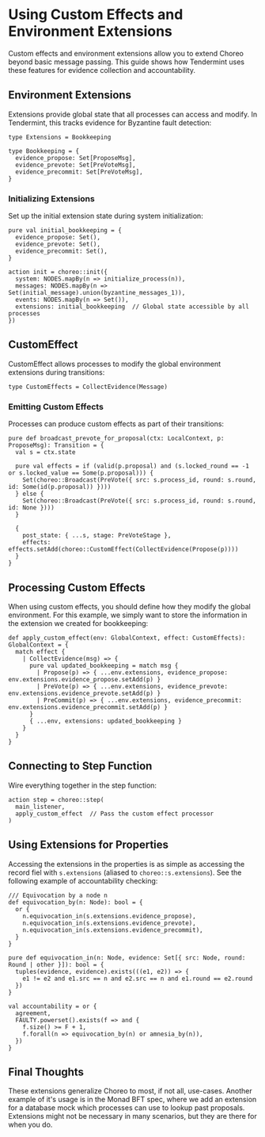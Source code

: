# Using Custom Effects and Environment Extensions

Custom effects and environment extensions allow you to extend Choreo beyond basic message passing. This guide shows how Tendermint uses these features for evidence collection and accountability.

## Environment Extensions

Extensions provide global state that all processes can access and modify. In Tendermint, this tracks evidence for Byzantine fault detection:

```quint
type Extensions = Bookkeeping

type Bookkeeping = {
  evidence_propose: Set[ProposeMsg],
  evidence_prevote: Set[PreVoteMsg],
  evidence_precommit: Set[PreVoteMsg],
}
```

### Initializing Extensions

Set up the initial extension state during system initialization:

```quint
pure val initial_bookkeeping = {
  evidence_propose: Set(),
  evidence_prevote: Set(),
  evidence_precommit: Set(),
}

action init = choreo::init({
  system: NODES.mapBy(n => initialize_process(n)),
  messages: NODES.mapBy(n => Set(initial_message).union(byzantine_messages_1)),
  events: NODES.mapBy(n => Set()),
  extensions: initial_bookkeeping  // Global state accessible by all processes
})
```

## CustomEffect

CustomEffect allows processes to modify the global environment extensions during transitions:

```quint
type CustomEffects = CollectEvidence(Message)
```

### Emitting Custom Effects

Processes can produce custom effects as part of their transitions:

```quint /choreo::CustomEffect(CollectEvidence(Propose(p)))/
pure def broadcast_prevote_for_proposal(ctx: LocalContext, p: ProposeMsg): Transition = {
  val s = ctx.state

  pure val effects = if (valid(p.proposal) and (s.locked_round == -1 or s.locked_value == Some(p.proposal))) {
    Set(choreo::Broadcast(PreVote({ src: s.process_id, round: s.round, id: Some(id(p.proposal)) })))
  } else {
    Set(choreo::Broadcast(PreVote({ src: s.process_id, round: s.round, id: None })))
  }

  {
    post_state: { ...s, stage: PreVoteStage },
    effects: effects.setAdd(choreo::CustomEffect(CollectEvidence(Propose(p))))
  }
}
```

## Processing Custom Effects

When using custom effects, you should define how they modify the global environment. For this example, we simply want to store the information in the extension we created for bookkeeping:

```quint
def apply_custom_effect(env: GlobalContext, effect: CustomEffects): GlobalContext = {
  match effect {
    | CollectEvidence(msg) => {
      pure val updated_bookkeeping = match msg {
        | Propose(p) => { ...env.extensions, evidence_propose: env.extensions.evidence_propose.setAdd(p) }
        | PreVote(p) => { ...env.extensions, evidence_prevote: env.extensions.evidence_prevote.setAdd(p) }
        | PreCommit(p) => { ...env.extensions, evidence_precommit: env.extensions.evidence_precommit.setAdd(p) }
      }
      { ...env, extensions: updated_bookkeeping }
    }
  }
}
```

## Connecting to Step Function

Wire everything together in the step function:

```quint
action step = choreo::step(
  main_listener,
  apply_custom_effect  // Pass the custom effect processor
)
```

## Using Extensions for Properties

Accessing the extensions in the properties is as simple as accessing the record fiel with `s.extensions` (aliased to `choreo::s.extensions`). See the following example of accountability checking:

```quint
/// Equivocation by a node n
def equivocation_by(n: Node): bool = {
  or {
    n.equivocation_in(s.extensions.evidence_propose),
    n.equivocation_in(s.extensions.evidence_prevote),
    n.equivocation_in(s.extensions.evidence_precommit),
  }
}

pure def equivocation_in(n: Node, evidence: Set[{ src: Node, round: Round | other }]): bool = {
  tuples(evidence, evidence).exists(((e1, e2)) => {
    e1 != e2 and e1.src == n and e2.src == n and e1.round == e2.round
  })
}

val accountability = or {
  agreement,
  FAULTY.powerset().exists(f => and {
    f.size() >= F + 1,
    f.forall(n => equivocation_by(n) or amnesia_by(n)),
  })
}
```

## Final Thoughts

These extensions generalize Choreo to most, if not all, use-cases. Another
example of it's usage is in the Monad BFT spec, where we add an extension for a
database mock which processes can use to lookup past proposals. Extensions might
not be necessary in many scenarios, but they are there for when you do.

